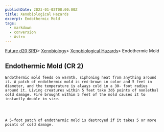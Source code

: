 ```yaml
---
publishDate: 2023-01-02T00:00:00Z
title: Xenobiological Hazards
excerpt: Endothermic Mold
tags:
  - markdown
  - conversion
  - Astro
---
```







[Future d20 SRD](/#futureD20)> [Xenobiology](future-d20-srd-xenobiology-index)> [Xenobiological Hazards](future-d20-srd-xenobiology-xenobiological-hazards-index)> Endothermic Mold
    




## Endothermic Mold (CR 2)
   



    Endothermic mold feeds on warmth, siphoning heat from anything around it. A patch of endothermic mold is red-brown in color and 5 feet in diameter, and the temperature is always cold in a 30- foot radius around it. Living creatures within 5 feet take 3d6 points of nonlethal cold damage. Fire brought within 5 feet of the mold causes it to instantly double in size.
   



    A 5-foot patch of endothermic mold is destroyed if it takes 5 or more points of cold damage.
   





